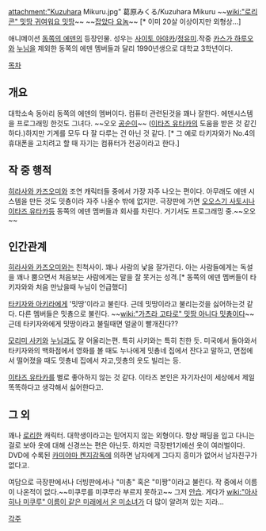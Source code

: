 attachment:"Kuzuhara Mikuru.jpg"
葛原みくる/Kuzuhara Mikuru
~~[[wiki:"로리콘" 밋땅 귀여워요 밋땅]]~~ ~~[[잡았다 요놈]]~~ [* 이미 20살 이상이지만 외형상...]

애니메이션 [[동쪽의 에덴]]의 등장인물. 성우는 [[사이토 아야카]]/[[정유미]].작중 [[카스가 하루오]]와 [[누님]]을 제외한 동쪽의 에덴 멤버들과 달리 1990년생으로 대학교 3학년이다.

[[목차]]
== 개요 ==
대학소속 동아리 동쪽의 에덴의 멤버이다. 컴퓨터 관련된것을 꽤나 잘한다. 에덴시스템을 프로그래밍 한것도 그녀다. ~~오오 [[공순이]]~~ ([[이타즈 유타카]]의 도움을 받은 것 같긴 하다.)하지만 기계를 모두 다 잘 다루는 건 아닌 것 같다. [* 그 예로 타키자와가 No.4의 휴대폰을 고치려고 할 때 자기는 컴퓨터가 전공이라고 한다.] 

== 작 중 행적 ==
[[히라사와 카즈오미]]와 조연 캐릭터들 중에서 가장 자주 나오는 편이다. 아무래도 에덴 시스템을 만든 것도 밋춍이라 자주 나올수 밖에 없지만. 극장판에 가면 [[오오스기 사토시]]나 [[이타즈 유타카]]등 동쪽의 에덴 멤버들과 회사를 차린다. 
거기서도 프로그래밍 중.~~오오~~

== 인간관계 ==
[[히라사와 카즈오미]]와는 친척사이. 꽤나 사람의 낯을 잘가린다. 아는 사람들에게는 독설을 꽤나 뿜으면서 처음보는 사람에게는 말을 잘 못거는 성격.[* 동쪽의 에덴 멤버들이 타키자와와 처음 만났을때 누님이 언급했다]

[[타키자와 아키라]]에게 '밋땅'이라고 불린다. 근데 밋땅이라고 불리는것을 싫어하는것 같다. 다른 멤버들은 밋춍으로 불린다. ~~[[wiki:"가츠라 고타로" 밋땅 아니다 밋춍이다]]~~근데 타키자와에게 밋땅이라고 불릴때면 얼굴이 빨개진다??

[[모리미 사키]]와 [[누님]]과도 잘 어울리는편. 특히 사키와는 특히 친한 듯. 미국에서 돌아와서 타키자와의 백화점에서 영화를 볼 때도 누나에게 밋춍네 집에서 잔다고 말하고, 면접에서 떨어졌을 때도 밋춍네 집에서 자고,밋춍의 옷도 빌리는 등.

[[이타즈 유타카]]를 별로 좋아하지 않는 것 같다. 이타즈 본인은  자기자신이 세상에서 제일 똑똑하다고 생각해서 싫어한다고. 

== 그 외 ==
꽤나 [[로리]]한 캐릭터. 대학생이라고는 믿어지지 않는 외형이다. 항상 패딩을 입고 다니는 걸로 보아 옷에 대해 신경쓰는 편은 아닌듯. 하지만 극장판1기에선 옷이 여러벌이다. DVD에 수록된 [[카미야마 켄지]]감독에 의하면 남자에게 그다지 흥미가 없어서 남자친구가 없다고.

여담으로 극장판에서나 더빙판에서나 "미총" 혹은 "미짱"이라고 불린다. 작 중에서 이름이 나온적이 없다.~~미쿠루를 미쿠루라 부르지 못하고~~ 그저 [[안습]]. 게다가 [[wiki:"아사히나 미쿠루" 이름이 같은 미래에서 온 미소녀]]가 더 많이 알려져 있는 지라... 

[[각주]]
